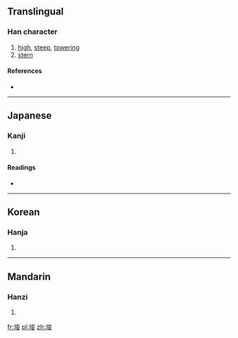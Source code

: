 ==Translingual==

===Han character===
{{Han char|rn=32|rad=土|as=07|sn=10|four=|canj=土戈金水 (GICE)}}

# [[high]], [[steep]], [[towering]]
# [[stern]]

====References====
* {{Han ref|kx=0229.250|dkj=05113|dj=0465.150|hdz=10448.010|uh=57C8|ud=22472}}

----

==Japanese==

===Kanji===
{{ja-kanji|grade=|rs=土07}}

# {{defn|Japanese|sort=土07}}

====Readings====
* {{ja-readings|on=[[しゅん]] (shun)|kun=[[そばだつ]] (sobadatsu)}}

----

==Korean==

===Hanja===
{{ko-hanja|hangeul=준|rv=jun|mr=chun}}

# {{defn|Korean|sort=土07}}

----

==Mandarin==

===Hanzi===
{{cmn-hanzi|pin=[[xùn]] ([[xun4]])|wg=hsün<sup>4</sup>}}

# {{defn|Mandarin|sort=土07}}

[[fr:埈]]
[[pl:埈]]
[[zh:埈]]